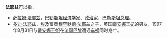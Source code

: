 '''法耶兹'''可以指：
* [[萨拉姆·法耶兹|萨拉姆·法耶兹]]，[[巴勒斯坦|巴勒斯坦]][[经济学家|经济学家]]、[[政治家|政治家]]，[[巴勒斯坦|巴勒斯坦]][[巴勒斯坦民族权力机构总理|总理]]。
* [[多迪·法耶兹|多迪·法耶兹]]，[[埃及|埃及]]富商[[穆罕默德·法耶兹|穆罕默德·法耶兹]]之子，英国[[戴安娜王妃|戴安娜王妃]]的男友，1997年8月31日与[[戴安娜王妃|戴安娜王妃]]在[[法国|法国]][[巴黎|巴黎]]遭遇[[车祸|车祸]]同时身亡。
{{disambig|Cat=三字人名消歧义}}